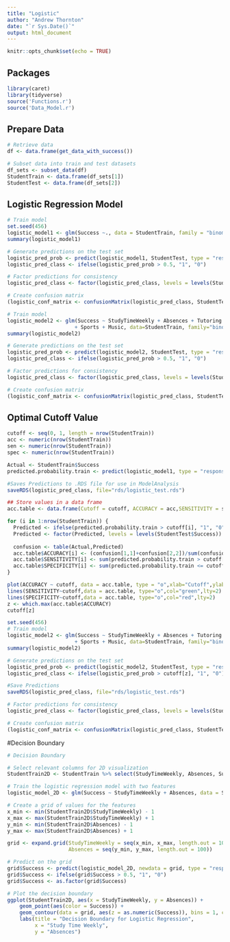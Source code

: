 ```yaml
---
title: "Logistic"
author: "Andrew Thornton"
date: "`r Sys.Date()`"
output: html_document
---
```


```r
knitr::opts_chunk$set(echo = TRUE)
```

## Packages
```r
library(caret)
library(tidyverse)
source('Functions.r')
source('Data_Model.r')
```

## Prepare Data
```r
# Retrieve data
df <- data.frame(get_data_with_success())

# Subset data into train and test datasets
df_sets <- subset_data(df)
StudentTrain <- data.frame(df_sets[1])
StudentTest <- data.frame(df_sets[2])
```

## Logistic Regression Model
```r
# Train model
set.seed(456)
logistic_model1 <- glm(Success ~., data = StudentTrain, family = "binomial")
summary(logistic_model1)

# Generate predictions on the test set
logistic_pred_prob <- predict(logistic_model1, StudentTest, type = "response")
logistic_pred_class <- ifelse(logistic_pred_prob > 0.5, "1", "0") 

# Factor predictions for consistency
logistic_pred_class <- factor(logistic_pred_class, levels = levels(StudentTest$Success))

# Create confusion matrix
(logistic_conf_matrix <- confusionMatrix(logistic_pred_class, StudentTest$Success))
```

```r
# Train model
logistic_model2 <- glm(Success ~ StudyTimeWeekly + Absences + Tutoring + ParentalSupport
                      + Sports + Music, data=StudentTrain, family="binomial")
summary(logistic_model2)

# Generate predictions on the test set
logistic_pred_prob <- predict(logistic_model2, StudentTest, type = "response")
logistic_pred_class <- ifelse(logistic_pred_prob > 0.5, "1", "0") 

# Factor predictions for consistency
logistic_pred_class <- factor(logistic_pred_class, levels = levels(StudentTest$Success))

# Create confusion matrix
(logistic_conf_matrix <- confusionMatrix(logistic_pred_class, StudentTest$Success))
```
## Optimal Cutoff Value
```r
cutoff <- seq(0, 1, length = nrow(StudentTrain))
acc <- numeric(nrow(StudentTrain))
sen <- numeric(nrow(StudentTrain))
spec <- numeric(nrow(StudentTrain))

Actual <- StudentTrain$Success
predicted.probability.train <- predict(logistic_model1, type = "response") 

#Saves Predictions to .RDS file for use in ModelAnalysis
saveRDS(logistic_pred_class, file="rds/logistic_test.rds")

## Store values in a data frame
acc.table <- data.frame(Cutoff = cutoff, ACCURACY = acc,SENSITIVITY = sen, SPECIFICITY = spec)

for (i in 1:nrow(StudentTrain)) {
  Predicted <- ifelse(predicted.probability.train > cutoff[i], "1", "0") 
  Predicted <- factor(Predicted, levels = levels(StudentTest$Success))
  
  confusion <- table(Actual,Predicted)
  acc.table$ACCURACY[i] <- (confusion[1,1]+confusion[2,2])/sum(confusion)
  acc.table$SENSITIVITY[i] <- sum(predicted.probability.train > cutoff[i] & Actual == "1")/sum(Actual == "1")
  acc.table$SPECIFICITY[i] <- sum(predicted.probability.train <= cutoff[i] & Actual == "0")/sum(Actual == "0")
}

plot(ACCURACY ~ cutoff, data = acc.table, type = "o",xlab="Cutoff",ylab="Accuracy",col="blue",lty=2, ylim=c(0,1))
lines(SENSITIVITY~cutoff,data = acc.table, type="o",col="green",lty=2)
lines(SPECIFICITY~cutoff,data = acc.table, type="o",col="red",lty=2)
z <- which.max(acc.table$ACCURACY)
cutoff[z]
```

```r
set.seed(456)
# Train model
logistic_model2 <- glm(Success ~ StudyTimeWeekly + Absences + Tutoring + ParentalSupport
                      + Sports + Music, data=StudentTrain, family="binomial")
summary(logistic_model2)

# Generate predictions on the test set
logistic_pred_prob <- predict(logistic_model2, StudentTest, type = "response")
logistic_pred_class <- ifelse(logistic_pred_prob > cutoff[z], "1", "0") 

#Save Predictions
saveRDS(logistic_pred_class, file="rds/logistic_test.rds")

# Factor predictions for consistency
logistic_pred_class <- factor(logistic_pred_class, levels = levels(StudentTest$Success))

# Create confusion matrix
(logistic_conf_matrix <- confusionMatrix(logistic_pred_class, StudentTest$Success))
```

#Decision Boundary
``` r
# Decision Boundary

# Select relevant columns for 2D visualization
StudentTrain2D <- StudentTrain %>% select(StudyTimeWeekly, Absences, Success)

# Train the logistic regression model with two features
logistic_model_2D <- glm(Success ~ StudyTimeWeekly + Absences, data = StudentTrain2D, family = "binomial")

# Create a grid of values for the features
x_min <- min(StudentTrain2D$StudyTimeWeekly) - 1
x_max <- max(StudentTrain2D$StudyTimeWeekly) + 1
y_min <- min(StudentTrain2D$Absences) - 1
y_max <- max(StudentTrain2D$Absences) + 1

grid <- expand.grid(StudyTimeWeekly = seq(x_min, x_max, length.out = 100),
                    Absences = seq(y_min, y_max, length.out = 100))

# Predict on the grid
grid$Success <- predict(logistic_model_2D, newdata = grid, type = "response")
grid$Success <- ifelse(grid$Success > 0.5, "1", "0")
grid$Success <- as.factor(grid$Success)

# Plot the decision boundary
ggplot(StudentTrain2D, aes(x = StudyTimeWeekly, y = Absences)) +
    geom_point(aes(color = Success)) +
    geom_contour(data = grid, aes(z = as.numeric(Success)), bins = 1, color = "black") +
    labs(title = "Decision Boundary for Logistic Regression",
         x = "Study Time Weekly",
         y = "Absences")

```